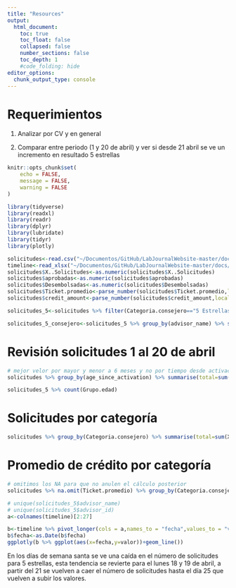 ```yaml
---
title: "Resources"
output: 
  html_document:
    toc: true
    toc_float: false
    collapsed: false
    number_sections: false
    toc_depth: 1
    #code_folding: hide
editor_options: 
  chunk_output_type: console
---
```


# Requerimientos

1.  Analizar por CV y en general

2.  Comparar entre periodo (1 y 20 de abril) y ver si desde 21 abril se ve un incremento en resultado 5 estrellas

```r
knitr::opts_chunk$set(
	echo = FALSE,
	message = FALSE,
	warning = FALSE
)
```

```r
library(tidyverse)
library(readxl)
library(readr)
library(dplyr)
library(lubridate)
library(tidyr)
library(plotly)


```

```r
solicitudes<-read.csv("~/Documentos/GitHub/LabJournalWebsite-master/docs/solicitudes_consejeros_1_20_abril.csv",sep=";")
timeline<-read_xlsx("~/Documentos/GitHub/LabJournalWebsite-master/docs/solicitudes_5_1abril_27abril.xlsx")
solicitudes$X..Solicitudes<-as.numeric(solicitudes$X..Solicitudes)
solicitudes$aprobadas<-as.numeric(solicitudes$aprobadas)
solicitudes$Desembolsadas<-as.numeric(solicitudes$Desembolsadas)
solicitudes$Ticket.promedio<-parse_number(solicitudes$Ticket.promedio,locale = locale(decimal_mark=","))
solicitudes$credit_amount<-parse_number(solicitudes$credit_amount,locale = locale(decimal_mark=","))

solicitudes_5<-solicitudes %>% filter(Categoria.consejero=="5 Estrellas")

solicitudes_5_consejero<-solicitudes_5 %>% group_by(advisor_name) %>% summarise(numero_solicitudes=sum(X..Solicitudes)) %>% arrange(-numero_solicitudes)

```

# Revisión solicitudes 1 al 20 de abril

```r
# mejor velor por mayor y menor a 6 meses y no por tiempo desde activación
solicitudes %>% group_by(age_since_activation) %>% summarise(total=sum(X..Solicitudes)) %>% ggplot(aes(x=age_since_activation,y=total,label=total))+geom_histogram(stat = "identity",fill="lightblue")+geom_text()+geom_vline(xintercept = 33,linetype="dashed",colour="gray")+scale_x_continuous(n.breaks = 20)+labs(x="tiempo desde activación",y="solicitudes",title = "Número de solicitudes por tiempo de activación")

solicitudes_5 %>% count(Grupo.edad)
```

# Solicitudes por categoría

```r
solicitudes %>% group_by(Categoria.consejero) %>% summarise(total=sum(X..Solicitudes)) %>% arrange(-total) %>% ggplot(aes(x=reorder(Categoria.consejero,total),y=total,label=total))+geom_bar(stat = "identity")+coord_flip()+geom_text()+labs(x="",y="Total de solicitudes",title = "Numero de solicitudes por categoría 1-20 abril")
```

# Promedio de crédito por categoría

```r
# omitimos los NA para que no anulen el cálculo posterior
solicitudes %>% na.omit(Ticket.promedio) %>% group_by(Categoria.consejero) %>% summarise(promedio_ticket=round( mean(Ticket.promedio)/1000000,digits = 2)) %>% arrange(-promedio_ticket) %>% ggplot(aes(x=reorder(Categoria.consejero,promedio_ticket),y=promedio_ticket,fill=promedio_ticket,label=promedio_ticket))+geom_bar(stat = "identity")+coord_flip()+labs(x="",y="Promedio de crédito en millones",title = "Promedio de crédito por categoría")+theme(legend.position = "none")+geom_text()
```

```r
# unique(solicitudes_5$advisor_name)
# unique(solicitudes_5$advisor_id)
a<-colnames(timeline)[2:27]

b<-timeline %>% pivot_longer(cols = a,names_to = "fecha",values_to = "valor") %>% filter(Agrupacion=="5 Estrellas > 6 meses")
b$fecha<-as.Date(b$fecha) 
ggplotly(b %>% ggplot(aes(x=fecha,y=valor))+geom_line())

```

En los días de semana santa se ve una caída en el número de solicitudes para 5 estrellas, esta tendencia se revierte para el lunes 18 y 19 de abril, a partir del 21 se vuelven a caer el número de solicitudes hasta el día 25 que vuelven a subir los valores.
